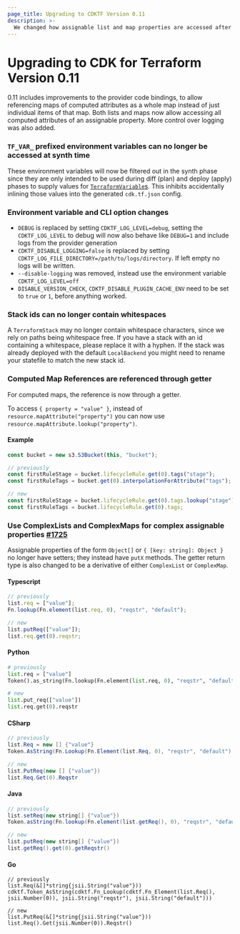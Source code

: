 ```yaml
---
page_title: Upgrading to CDKTF Version 0.11
description: >-
  We changed how assignable list and map properties are accessed after resource construction
---
```


# Upgrading to CDK for Terraform Version 0.11

0.11 includes improvements to the provider code bindings, to allow referencing maps of computed attributes as a whole map instead of just individual items of that map.
Both lists and maps now allow accessing all computed attributes of an assignable property. More control over logging was also added.

### `TF_VAR_` prefixed environment variables can no longer be accessed at synth time

These environment variables will now be filtered out in the synth phase since they are only intended to be used during diff (plan) and deploy (apply) phases to supply values for [`TerraformVariable`s](/cdktf/concepts/variables-and-outputs#input-variables). This inhibits accidentally inlining those values into the generated `cdk.tf.json` config.

### Environment variable and CLI option changes

- `DEBUG` is replaced by setting `CDKTF_LOG_LEVEL=debug`, setting the `CDKTF_LOG_LEVEL` to debug will now also behave like `DEBUG=1` and include logs from the provider generation
- `CDKTF_DISABLE_LOGGING=false` is replaced by setting `CDKTF_LOG_FILE_DIRECTORY=/path/to/logs/directory`. If left empty no logs will be written.
- `--disable-logging` was removed, instead use the environment variable `CDKTF_LOG_LEVEL=off`
- `DISABLE_VERSION_CHECK`, `CDKTF_DISABLE_PLUGIN_CACHE_ENV` need to be set to `true` or `1`, before anything worked.

### Stack ids can no longer contain whitespaces

A `TerraformStack` may no longer contain whitespace characters, since we rely on paths being whitespace free. If you have a stack with an id containing a whitespace, please replace it with a hyphen. If the stack was already deployed with the default `LocalBackend` you might need to rename your statefile to match the new stack id.

### Computed Map References are referenced through getter

For computed maps, the reference is now through a getter.

To access `{ property = "value" }`, instead of `resource.mapAttribute("property")` you can now use `resource.mapAttribute.lookup("property")`.

#### Example

```typescript
const bucket = new s3.S3Bucket(this, "bucket");

// previously
const firstRuleStage = bucket.lifecycleRule.get(0).tags("stage");
const firstRuleTags = bucket.get(0).interpolationForAttribute("tags");

// new
const firstRuleStage = bucket.lifecycleRule.get(0).tags.lookup("stage");
const firstRuleTags = bucket.lifecycleRule.get(0).tags;
```

### Use ComplexLists and ComplexMaps for complex assignable properties [#1725](https://github.com/hashicorp/terraform-cdk/pull/1725)

Assignable properties of the form `Object[]` or `{ [key: string]: Object }` no longer have setters; they instead have `putX` methods. The getter return type is also changed to be a derivative of either `ComplexList` or `ComplexMap`.

#### Typescript

```typescript
// previously
list.req = ["value"];
Fn.lookup(Fn.element(list.req, 0), "reqstr", "default");

// new
list.putReq(["value"]);
list.req.get(0).reqstr;
```

#### Python

```python
# previously
list.req = ["value"]
Token().as_string(Fn.lookup(Fn.element(list.req, 0), "reqstr", "default"))

# new
list.put_req(["value"])
list.req.get(0).reqstr
```

#### CSharp

```csharp
// previously
list.Req = new [] {"value"}
Token.AsString(Fn.Lookup(Fn.Element(list.Req, 0), "reqstr", "default"))

// new
list.PutReq(new [] {"value"})
list.Req.Get(0).Reqstr
```

#### Java

```java
// previously
list.setReq(new string[] {"value"})
Token.asString(Fn.lookup(Fn.element(list.getReq(), 0), "reqstr", "default"))

// new
list.putReq(new string[] {"value"})
list.getReq().get(0).getReqstr()
```

#### Go

```golang
// previously
list.Req(&[]*string{jsii.String("value"}))
cdktf.Token_AsString(cdktf.Fn_Lookup(cdktf.Fn_Element(list.Req(), jsii.Number(0)), jsii.String("reqstr"), jsii.String("default")))

// new
list.PutReq(&[]*string{jsii.String("value"}))
list.Req().Get(jsii.Number(0)).Reqstr()
```
